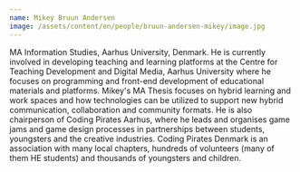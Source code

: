 ```yaml
---
name: Mikey Bruun Andersen
image: /assets/content/en/people/bruun-andersen-mikey/image.jpg
---
```

MA Information Studies, Aarhus University, Denmark. He is currently involved in developing teaching and learning platforms at the Centre for Teaching Development and Digital Media, Aarhus University where he focuses on programming and front-end development of educational materials and platforms. Mikey's MA Thesis focuses on hybrid learning and work spaces and how technologies can be utilized to support new hybrid communication, collaboration and community formats. He is also chairperson of Coding Pirates Aarhus, where he leads and organises game jams and game design processes in partnerships between students, youngsters and the creative industries. Coding Pirates Denmark is an association with many local chapters, hundreds of volunteers (many of them HE students) and thousands of youngsters and children.
